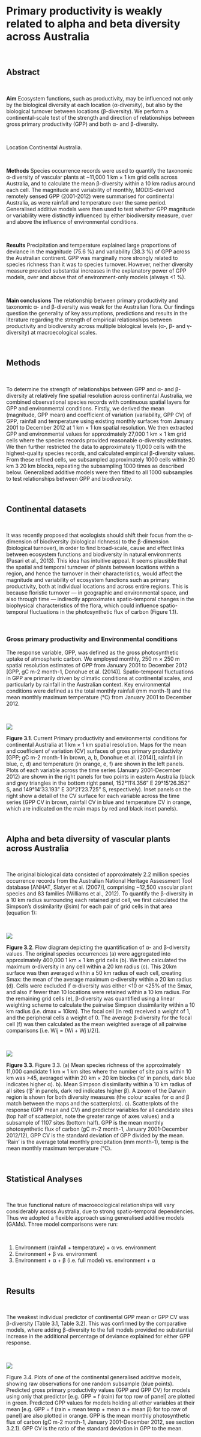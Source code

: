 # Primary productivity is weakly related to alpha and beta diversity across Australia 

\

## Abstract  

\

**Aim** Ecosystem functions, such as productivity, may be influenced not only by the biological diversity at each location (α-diversity), but also by the biological turnover between locations (β-diversity). We perform a continental-scale test of the strength and direction of relationships between gross primary productivity (GPP) and both α- and β-diversity. 

\

Location Continental Australia. 

\

**Methods** Species occurrence records were used to quantify the taxonomic α-diversity of vascular plants at ~11,000 1 km × 1 km grid cells across Australia, and to calculate the mean β-diversity within a 10 km radius around each cell. The magnitude and variability of monthly, MODIS-derived remotely sensed GPP (2001-2012) were summarised for continental Australia, as were rainfall and temperature over the same period. Generalised additive models were then used to test whether GPP magnitude or variability were distinctly influenced by either biodiversity measure, over and above the influence of environmental conditions. 

\

**Results** Precipitation and temperature explained large proportions of deviance in the magnitude (75.6 %) and variability (38.3 %) of GPP across the Australian continent. GPP was marginally more strongly related to species richness than it was to species turnover. However, neither diversity measure provided substantial increases in the explanatory power of GPP models, over and above that of environment-only models (always <1 %).  

\

**Main conclusions** The relationship between primary productivity and taxonomic α- and β-diversity was weak for the Australian flora. Our findings question the generality of key assumptions, predictions and results in the literature regarding the strength of empirical relationships between productivity and biodiversity across multiple biological levels (α-, β- and γ-diversity) at macroecological scales.

\

## Methods 

\

To determine the strength of relationships between GPP and α- and β-diversity at relatively fine spatial resolution across continental Australia, we combined observational species records with continuous spatial layers for GPP and environmental conditions. Firstly, we derived the mean (magnitude, GPP mean) and coefficient of variation (variability, GPP CV) of GPP, rainfall and temperature using existing monthly surfaces from January 2001 to December 2012 at 1 km × 1 km spatial resolution. We then extracted GPP and environmental values for approximately 27,000 1 km × 1 km grid cells where the species records provided reasonable α-diversity estimates. We then further restricted the data to approximately 11,000 cells with the highest-quality species records, and calculated empirical β-diversity values. From these refined cells, we subsampled approximately 1000 cells within 20 km 3 20 km blocks, repeating the subsampling 1000 times as described below. Generalized additive models were then fitted to all 1000 subsamples to test relationships between GPP and biodiversity.

\


## Continental datasets

\

It was recently proposed that ecologists should shift their focus from the α-dimension of biodiversity (biological richness) to the β-dimension (biological turnover), in order to find broad-scale, cause and effect links between ecosystem functions and biodiversity in natural environments (Pasari et al., 2013). This idea has intuitive appeal. It seems plausible that the spatial and temporal turnover of plants between locations within a region, and hence the turnover in their characteristics, would affect the magnitude and variability of ecosystem functions such as primary productivity, both at individual locations and across entire regions. This is because floristic turnover — in geographic and environmental space, and also through time — indirectly approximates spatio-temporal changes in the biophysical characteristics of the flora, which could influence spatio-temporal fluctuations in the photosynthetic flux of carbon (Figure 1.1). 

\

### Gross primary productivity and Environmental conditions

The response variable, GPP, was defined as the gross photosynthetic uptake of atmospheric carbon. We employed monthly, 250 m × 250 m spatial resolution estimates of GPP from January 2001 to December 2012 [GPP, gC m-2 month-1, Donohue et al. (2014)]. Spatio-temporal fluctuations in GPP are primarily driven by climatic conditions at continental scales, and particularly by rainfall in the Australian context. Key environmental conditions were defined as the total monthly rainfall (mm month-1) and the mean monthly maximum temperature (°C) from January 2001 to December 2012. 

\ 


![](https://github.com/HMB3/Beta-Diversity-vs-Productivity/blob/master/docs/fig_3.1.png?raw=true)

**Figure 3.1**. Current Primary productivity and environmental conditions for continental Australia at 1 km × 1 km spatial resolution. Maps for the mean and coefficient of variation (CV) surfaces of gross primary productivity [GPP; gC m-2 month-1 in brown, a, b, Donohue et al. (2014)], rainfall (in blue, c, d) and temperature (in orange, e, f) are shown in the left panels. Plots of each variable across the time series (January 2001-December 2012) are shown in the right panels for two points in eastern Australia (black and grey triangles in the bottom right panel, 152°11'4.356" E  29°15'26.352" S, and 149°14'33.193" E  30°21'23.725" S, respectively). Inset panels on the right show a detail of the CV surface for each variable across the time series (GPP CV in brown, rainfall CV in blue and temperature CV in orange, which are indicated on the main maps by red and black inset panels). 

\

## Alpha and beta diversity of vascular plants across Australia

\

The original biological data consisted of approximately 2.2 million species occurrence records from the Australian National Heritage Assessment Tool database [ANHAT, Slatyer et al. (2007)], comprising ~12,500 vascular plant species and 83 families (Williams et al., 2012). To quantify the β-diversity in a 10 km radius surrounding each retained grid cell, we first calculated the Simpson’s dissimilarity (βsim) for each pair of grid cells in that area (equation 1):

\

![](https://github.com/HMB3/Beta-Diversity-vs-Productivity/blob/master/docs/fig_3.2.png?raw=true)

**Figure 3.2**. Flow diagram depicting the quantification of α- and β-diversity values. The original species occurrences (a) were aggregated into approximately 400,000 1 km × 1 km grid cells (b). We then calculated the maximum α-diversity in any cell within a 20 km radius (c). This 20km surface was then averaged within a 50 km radius of each cell, creating Smax: the mean of the average maximum α-diversity within a 20 km radius (d). Cells were excluded if α-diversity was either <10 or <25% of the Smax, and also if fewer than 10 locations were retained within a 10 km radius. For the remaining grid cells (e), β-diversity was quantified using a linear weighting scheme to calculate the pairwise Simpson dissimilarity within a 10 km radius (i.e. dmax = 10km). The focal cell (in red) received a weight of 1, and the peripheral cells a weight of 0. The average β-diversity for the focal cell (f) was then calculated as the mean weighted average of all pairwise comparisons [i.e. Wij  = (Wi + Wj )/2)].

\

![](https://github.com/HMB3/Beta-Diversity-vs-Productivity/blob/master/docs/fig_3.3.png?raw=true)

**Figure 3.3**. Figure 3.3. (a) Mean species richness of the approximately 11,000 candidate 1 km × 1 km sites where the number of site pairs within 10 km was >45, averaged within 20 km × 20 km blocks (‘α’ in panels, dark blue indicates higher α). b). Mean Simpson dissimilarity within a 10 km radius of all sites (‘β’ in panels, dark red indicates higher β). A zoom of the Darwin region is shown for both diversity measures (the colour scales for α and β match between the maps and the scatterplots). c). Scatterplots of the response (GPP mean and CV) and predictor variables for all candidate sites (top half of scatterplot, note the greater range of axes values) and a subsample of 1107 sites (bottom half). GPP is the mean monthly photosynthetic flux of carbon (gC m-2 month-1, January 2001-December 2012/12), GPP CV is the standard deviation of GPP divided by the mean. ‘Rain’ is the average total monthly precipitation (mm month-1), temp is the mean monthly maximum temperature (°C).

\


## Statistical Analyses

\

The true functional nature of macroecological relationships will vary considerably across Australia, due to strong spatio-temporal dependencies. 
Thus we adopted a flexible approach using generalised additive models (GAMs). Three model comparisons were run: 

\

(1) Environment (rainfall + temperature) + α vs. environment 
(2) Environment + β vs. environment
(3) Environment + α + β (i.e. full model) vs. environment + α 

\


## Results

\

The weakest individual predictor of continental GPP mean or GPP CV was β-diversity (Table 3.1, Table 3.2). This was confirmed by the comparative models, where adding β-diversity to the full models provided no substantial increase in the additional percentage of deviance explained for either GPP response.

\

![](https://github.com/HMB3/Beta-Diversity-vs-Productivity/blob/master/docs/fig_3.4.png?raw=true)

Figure 3.4. Plots of one of the continental generalised additive models, showing raw observations for one random subsample (blue points). Predicted gross primary productivity values (GPP and GPP CV) for models using only that predictor [e.g. GPP = f (rain) for top row of panel] are plotted in green. Predicted GPP values for models holding all other variables at their mean [e.g. GPP = f (rain + mean temp + mean α + mean β) for top row of panel] are also plotted in orange. GPP is the mean monthly photosynthetic flux of carbon (gC m-2 month-1, January 2001-December 2012, see section 3.2.1). GPP CV is the ratio of the standard deviation in GPP to the mean.

\

